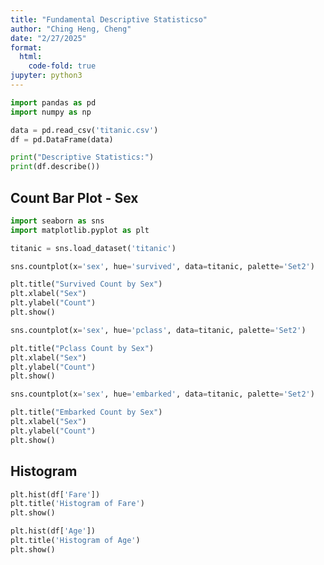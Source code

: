 ```yaml
---
title: "Fundamental Descriptive Statisticso"
author: "Ching Heng, Cheng"
date: "2/27/2025"
format: 
  html:
    code-fold: true
jupyter: python3
---
```




```python
import pandas as pd
import numpy as np

data = pd.read_csv('titanic.csv')
df = pd.DataFrame(data)

print("Descriptive Statistics:")
print(df.describe())

```

## Count Bar Plot - Sex ##

```python
import seaborn as sns
import matplotlib.pyplot as plt

titanic = sns.load_dataset('titanic')

sns.countplot(x='sex', hue='survived', data=titanic, palette='Set2')

plt.title("Survived Count by Sex")
plt.xlabel("Sex")
plt.ylabel("Count")
plt.show()

sns.countplot(x='sex', hue='pclass', data=titanic, palette='Set2')

plt.title("Pclass Count by Sex")
plt.xlabel("Sex")
plt.ylabel("Count")
plt.show()

sns.countplot(x='sex', hue='embarked', data=titanic, palette='Set2')

plt.title("Embarked Count by Sex")
plt.xlabel("Sex")
plt.ylabel("Count")
plt.show()
```

## Histogram ##

```python
plt.hist(df['Fare'])
plt.title('Histogram of Fare')
plt.show()

plt.hist(df['Age'])
plt.title('Histogram of Age')
plt.show()
```

